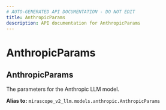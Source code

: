 ```yaml
---
# AUTO-GENERATED API DOCUMENTATION - DO NOT EDIT
title: AnthropicParams
description: API documentation for AnthropicParams
---
```


# AnthropicParams

## <ApiType type="Alias" path="agents/decorator/AnthropicParams" symbolName="AnthropicParams" /> AnthropicParams

The parameters for the Anthropic LLM model.


**Alias to:** `mirascope_v2_llm.models.anthropic.AnthropicParams`

